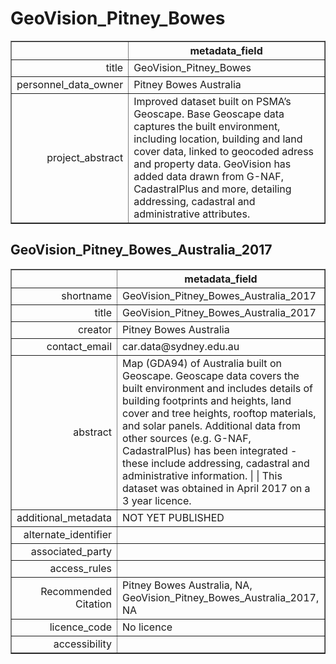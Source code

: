 GeoVision_Pitney_Bowes
===
<!-- html table generated in R 3.6.0 by xtable 1.8-4 package -->
<!-- Fri May 22 19:15:23 2020 -->
<table border=1>
<tr> <th>  </th> <th> metadata_field </th>  </tr>
  <tr> <td align="right"> title </td> <td> GeoVision_Pitney_Bowes </td> </tr>
  <tr> <td align="right"> personnel_data_owner </td> <td> Pitney Bowes Australia </td> </tr>
  <tr> <td align="right"> project_abstract </td> <td> Improved dataset built on PSMA's Geoscape. Base Geoscape data captures the built environment, including location, building and land cover data, linked to geocoded adress and property data. GeoVision has added data drawn from G-NAF, CadastralPlus and more, detailing addressing, cadastral and administrative attributes. </td> </tr>
   </table>



GeoVision_Pitney_Bowes_Australia_2017
---
<!-- html table generated in R 3.6.0 by xtable 1.8-4 package -->
<!-- Fri May 22 19:15:23 2020 -->
<table border=1>
<tr> <th>  </th> <th> metadata_field </th>  </tr>
  <tr> <td align="right"> shortname </td> <td> GeoVision_Pitney_Bowes_Australia_2017 </td> </tr>
  <tr> <td align="right"> title </td> <td> GeoVision_Pitney_Bowes_Australia_2017 </td> </tr>
  <tr> <td align="right"> creator </td> <td> Pitney Bowes Australia </td> </tr>
  <tr> <td align="right"> contact_email </td> <td> car.data@sydney.edu.au </td> </tr>
  <tr> <td align="right"> abstract </td> <td> Map (GDA94) of Australia built on Geoscape. Geoscape data covers the built environment and includes details of building footprints and heights, land cover and tree heights, rooftop materials, and solar panels. Additional data from other sources (e.g. G-NAF, CadastralPlus) has been integrated - these include addressing, cadastral and administrative information. |  | This dataset was obtained in April 2017 on a 3 year licence. </td> </tr>
  <tr> <td align="right"> additional_metadata </td> <td> NOT YET PUBLISHED </td> </tr>
  <tr> <td align="right"> alternate_identifier </td> <td>  </td> </tr>
  <tr> <td align="right"> associated_party </td> <td>  </td> </tr>
  <tr> <td align="right"> access_rules </td> <td>  </td> </tr>
  <tr> <td align="right"> Recommended Citation </td> <td> Pitney Bowes Australia, NA, GeoVision_Pitney_Bowes_Australia_2017, NA </td> </tr>
  <tr> <td align="right"> licence_code </td> <td> No licence </td> </tr>
  <tr> <td align="right"> accessibility </td> <td>  </td> </tr>
   </table>


